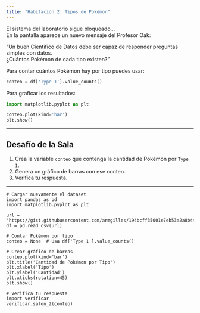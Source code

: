 ```yaml
---
title: "Habitación 2: Tipos de Pokémon"
---
```


El sistema del laboratorio sigue bloqueado...  
En la pantalla aparece un nuevo mensaje del Profesor Oak:

<div class="alert alert-info">
"Un buen Científico de Datos debe ser capaz de responder preguntas simples con datos.  
¿Cuántos Pokémon de cada tipo existen?"
</div>

::: {.callout-tip title="Contar y Graficar Datos" collapse="true"}

Para contar cuántos Pokémon hay por tipo puedes usar:

```python
conteo = df['Type 1'].value_counts()
```

Para graficar los resultados:

```python
import matplotlib.pyplot as plt

conteo.plot(kind='bar')
plt.show()
```
:::

---

## Desafío de la Sala

1. Crea la variable `conteo` que contenga la cantidad de Pokémon por `Type 1`.  
2. Genera un gráfico de barras con ese conteo.  
3. Verifica tu respuesta.

---

```pyodide-python
# Cargar nuevamente el dataset
import pandas as pd
import matplotlib.pyplot as plt

url = 'https://gist.githubusercontent.com/armgilles/194bcff35001e7eb53a2a8b441e8b2c6/raw/92200bc0a673d5ce2110aaad4544ed6c4010f687/pokemon.csv'
df = pd.read_csv(url)

# Contar Pokémon por tipo
conteo = None  # Usa df['Type 1'].value_counts()

# Crear gráfico de barras
conteo.plot(kind='bar')
plt.title('Cantidad de Pokémon por Tipo')
plt.xlabel('Tipo')
plt.ylabel('Cantidad')
plt.xticks(rotation=45)
plt.show()

# Verifica tu respuesta
import verificar
verificar.salon_2(conteo)
```